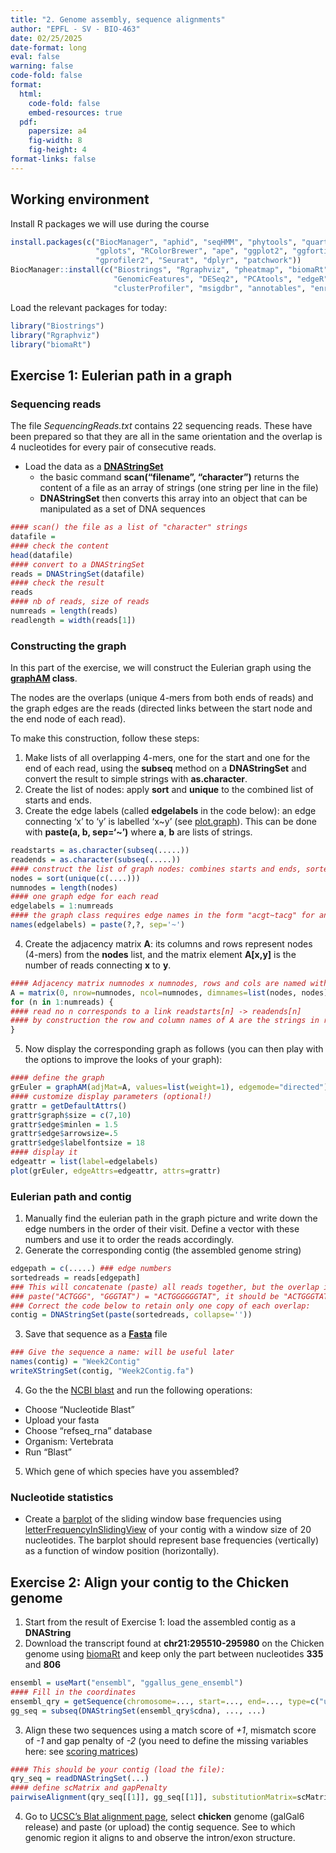 ```yaml
---
title: "2. Genome assembly, sequence alignments"
author: "EPFL - SV - BIO-463"
date: 02/25/2025
date-format: long
eval: false
warning: false
code-fold: false
format:
  html:
    code-fold: false
    embed-resources: true
  pdf:
    papersize: a4
    fig-width: 8
    fig-height: 4
format-links: false
---
```


## Working environment

Install R packages we will use during the course
```r
install.packages(c("BiocManager", "aphid", "seqHMM", "phytools", "quarto",
                   "gplots", "RColorBrewer", "ape", "ggplot2", "ggfortify",
                   "gprofiler2", "Seurat", "dplyr", "patchwork"))
BiocManager::install(c("Biostrings", "Rgraphviz", "pheatmap", "biomaRt", "limma",
                       "GenomicFeatures", "DESeq2", "PCAtools", "edgeR", "pwalign",
                       "clusterProfiler", "msigdbr", "annotables", "enrichplot"))
```

Load the relevant packages for today:
```r
library("Biostrings")
library("Rgraphviz")
library("biomaRt")
```

## Exercise 1: Eulerian path in a graph
### Sequencing reads

The file *SequencingReads.txt* contains 22 sequencing reads. These have been prepared so that they are all in the same orientation and the overlap is 4 nucleotides for every pair of consecutive reads.

* Load the data as a **[DNAStringSet](https://rdocumentation.org/packages/Biostrings/versions/2.40.2/topics/XStringSet-class)**
   - the basic command **scan("filename", "character")** returns the content of a file as an array of strings (one string per line in the file)
   - **DNAStringSet** then converts this array into an object that can be manipulated as a set of DNA sequences

```r
#### scan() the file as a list of "character" strings
datafile = 
#### check the content
head(datafile) 
#### convert to a DNAStringSet
reads = DNAStringSet(datafile)
#### check the result
reads
#### nb of reads, size of reads
numreads = length(reads)
readlength = width(reads[1])
```

### Constructing the graph

In this part of the exercise, we will construct the Eulerian graph using the
**[graphAM](https://www.rdocumentation.org/packages/graph/versions/1.50.0/topics/graphAM-class) class**.

The nodes are the overlaps (unique 4-mers from both ends of reads) and the graph edges are the reads
(directed links between the start node and the end node of each read).

To make this construction, follow these steps:

1. Make lists of all overlapping 4-mers, one for the start and one for the end of each read,
using the **subseq** method on a **DNAStringSet** and convert the result to simple strings with **as.character**.
2. Create the list of nodes: apply **sort** and **unique** to the combined list of starts and ends.
3. Create the edge labels (called **edgelabels** in the code below): an edge connecting 'x' to 'y' is labelled 'x~y' (see [plot.graph](https://rdocumentation.org/packages/Rgraphviz/versions/2.16.0/topics/plot-methods)).
This can be done with **paste(a, b, sep='~')** where **a**, **b** are lists of strings.

```r
readstarts = as.character(subseq(.....))
readends = as.character(subseq(.....))
#### construct the list of graph nodes: combines starts and ends, sorted and non-redundant:
nodes = sort(unique(c(....)))
numnodes = length(nodes)
#### one graph edge for each read 
edgelabels = 1:numreads
#### the graph class requires edge names in the form "acgt~tacg" for an edge from node "acgt" to node "tacg"
names(edgelabels) = paste(?,?, sep='~')
```

4. Create the adjacency matrix **A**: its columns and rows represent nodes (4-mers) from the **nodes** list,
and the matrix element **A[x,y]** is the number of reads connecting **x** to **y**.
```r
#### Adjacency matrix numnodes x numnodes, rows and cols are named with elements of "nodes" 
A = matrix(0, nrow=numnodes, ncol=numnodes, dimnames=list(nodes, nodes))
for (n in 1:numreads) {
#### read no n corresponds to a link readstarts[n] -> readends[n]
#### by construction the row and column names of A are the strings in readstarts and readends
}
```

5. Now display the corresponding graph as follows (you can then play with the options to improve the looks of your graph):
```r
#### define the graph
grEuler = graphAM(adjMat=A, values=list(weight=1), edgemode="directed")
#### customize display parameters (optional!)
grattr = getDefaultAttrs()
grattr$graph$size = c(7,10)
grattr$edge$minlen = 1.5
grattr$edge$arrowsize=.5
grattr$edge$labelfontsize = 18
#### display it
edgeattr = list(label=edgelabels)
plot(grEuler, edgeAttrs=edgeattr, attrs=grattr)
```

### Eulerian path and contig

1. Manually find the eulerian path in the graph picture and write down the edge numbers in the order of their visit.
Define a vector with these numbers and use it to order the reads accordingly.
2. Generate the corresponding contig (the assembled genome string)
```r
edgepath = c(.....) ### edge numbers
sortedreads = reads[edgepath]
### This will concatenate (paste) all reads together, but the overlap is now repeated twice at each junction:
### paste("ACTGGG", "GGGTAT") = "ACTGGGGGGTAT", it should be "ACTGGGTAT"
### Correct the code below to retain only one copy of each overlap:
contig = DNAStringSet(paste(sortedreads, collapse=''))
```
3. Save that sequence as a **[Fasta](https://blast.ncbi.nlm.nih.gov/Blast.cgi?CMD=Web&PAGE_TYPE=BlastDocs&DOC_TYPE=BlastHelp)** file
```r
### Give the sequence a name: will be useful later
names(contig) = "Week2Contig"
writeXStringSet(contig, "Week2Contig.fa")
```
4. Go the the [NCBI blast](https://blast.ncbi.nlm.nih.gov/Blast.cgi) and run the following operations:
  - Choose "Nucleotide Blast"
  - Upload your fasta
  - Choose "refseq_rna" database
  - Organism: Vertebrata
  - Run "Blast"
5. Which gene of which species have you assembled?

### Nucleotide statistics

* Create a [barplot](https://rdocumentation.org/packages/graphics/versions/3.6.2/topics/barplot) of the sliding window base frequencies using
[letterFrequencyInSlidingView](https://rdocumentation.org/packages/Biostrings/versions/2.40.2/topics/letterFrequency) of your contig
with a window size of 20 nucleotides. The barplot should represent base frequencies (vertically) as a function of window position (horizontally).


## Exercise 2: Align your contig to the Chicken genome

1. Start from the result of Exercise 1: load the assembled contig as a **DNAString**
2. Download the transcript found at **chr21:295510-295980** on the Chicken genome using 
[biomaRt](http://mart.ensembl.org/info/data/biomart/biomart_r_package.html) and keep only the part between nucleotides **335** and **806**
```r
ensembl = useMart("ensembl", "ggallus_gene_ensembl")
#### Fill in the coordinates
ensembl_qry = getSequence(chromosome=..., start=..., end=..., type=c("uniprot_gn_symbol","start_position","strand"), seqType="cdna", mart=ensembl)
gg_seq = subseq(DNAStringSet(ensembl_qry$cdna), ..., ...)
```
3. Align these two sequences using a match score of *+1*, mismatch score of *-1* and gap penalty of *-2* (you need to define the missing variables here: 
see [scoring matrices](https://www.rdocumentation.org/packages/Biostrings/versions/2.40.2/topics/substitution.matrices))

```r
#### This should be your contig (load the file):
qry_seq = readDNAStringSet(...)
#### define scMatrix and gapPenalty
pairwiseAlignment(qry_seq[[1]], gg_seq[[1]], substitutionMatrix=scMatrix, gapOpening=0, gapExtension=gapPenalty)
```
4. Go to [UCSC's Blat alignment page](http://www.genome.ucsc.edu/cgi-bin/hgBlat), select **chicken** genome (galGal6 release) and paste (or upload) the contig sequence.
See to which genomic region it aligns to and observe the intron/exon structure.

